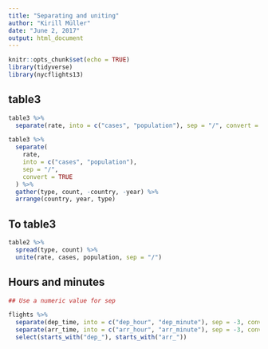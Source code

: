 ```yaml
---
title: "Separating and uniting"
author: "Kirill Müller"
date: "June 2, 2017"
output: html_document
---
```


```r
knitr::opts_chunk$set(echo = TRUE)
library(tidyverse)
library(nycflights13)
```


## table3

```r
table3 %>%
  separate(rate, into = c("cases", "population"), sep = "/", convert = TRUE)
```

```r
table3 %>%
  separate(
    rate,
    into = c("cases", "population"),
    sep = "/",
    convert = TRUE
  ) %>%
  gather(type, count, -country, -year) %>%
  arrange(country, year, type)
```


## To table3

```r
table2 %>%
  spread(type, count) %>% 
  unite(rate, cases, population, sep = "/")
```


## Hours and minutes

```r
## Use a numeric value for sep

flights %>%
  separate(dep_time, into = c("dep_hour", "dep_minute"), sep = -3, convert = TRUE) %>%
  separate(arr_time, into = c("arr_hour", "arr_minute"), sep = -3, convert = TRUE) %>% 
  select(starts_with("dep_"), starts_with("arr_"))
```
